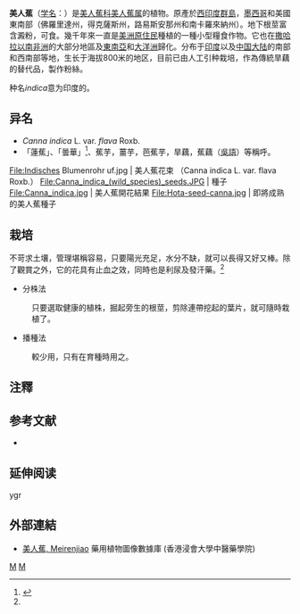 {{otheruses|subject=学名为“''Canna indica''”的[[美人蕉属|美人蕉属]]植物|other=学名为“''Canna generalis''”的[[美人蕉属|美人蕉属]]植物|大花美人蕉}}
{{Speciesbox
| image = Canna indica (wild species) flowers.JPG
| genus = Canna(植物)
| species = indica
| authority = L.
}}

'''美人蕉'''（[[学名|学名]]：{{lang|la|''Canna indica''}}）是[[美人蕉科|美人蕉科]][[美人蕉属|美人蕉属]]的植物。原產於[[西印度群島|西印度群島]]，[[墨西哥|墨西哥]]和美國東南部（佛羅里達州，得克薩斯州，路易斯安那州和南卡羅來納州）。地下根莖富含澱粉，可食。幾千年來一直是[[美洲原住民|美洲原住民]]種植的一種小型糧食作物。它也在[[撒哈拉以南非洲|撒哈拉以南非洲]]的大部分地區及[[東南亞|東南亞]]和[[大洋洲|大洋洲]]歸化。分布于[[印度|印度]]以及[[中国大陆|中国大陆]]的南部和西南部等地，生长于海拔800米的地区，目前已由人工引种栽培，作為傳統旱藕的替代品，製作粉絲。

种名''indica''意为印度的。

== 异名 ==
* ''Canna indica'' L. var. ''flava'' Roxb.
* 「蓮蕉」、「曇華」{{Notetag| name= ct_web_11296 | 1= {{cite web | url = http://nrch.culture.tw/twpedia.aspx?id=11296 | title = 美人蕉 | work = 台灣大百科全書 Encyclopedia of Taiwan | publisher = [[中華民國文化部|中華民國文化部]] | access-date = 2015-11-04 | archive-date = 2016-03-07 | archive-url = https://web.archive.org/web/20160307090301/http://nrch.culture.tw/twpedia.aspx?id=11296 | dead-url = no }}，參考資料<ref>鄭元春，1994。植物奇談，台灣省立博物館。</ref><ref>鄭元春、鄭元鑫，1993。花卉天地，台灣省立博物館。</ref>}}<ref name ="phps_ylc_p35">{{cite web | url = http://www.phps.ylc.edu.tw/plant/plant35.htm | title = 美人蕉 | work = [http://www.phps.ylc.edu.tw/plant/plant.htm 校園植物巡禮] | publisher = 平和國小 | location = 雲林縣虎尾鎮光復路22號 | quote = 電話：886-5-6322742 | access-date = 2013-11-05 | archive-date = 2021-04-25 | archive-url = https://web.archive.org/web/20210425175120/http://www.phps.ylc.edu.tw/plant/plant35.htm | dead-url = no }}</ref>、蕉芋，薑芋，芭蕉芋，旱藕，蕉藕（[[吳語|吳語]]）{{Notetag| name= hulu_368 | 1= {{cite web| url =http://www.hulu.com.tw/?p=368| title =食用美人蕉| work =| publisher =葫蘆中醫藥專業資訊網| deadurl =yes| archiveurl =https://web.archive.org/web/20131105051330/http://www.hulu.com.tw/?p=368| archivedate =2013-11-05}}，參考資料<ref>《台灣維管束植物簡誌》</ref><ref>《中華本草》</ref><ref>《台灣植物圖鑑》</ref><ref>《中國植物誌》</ref><ref>J Agric Food Chem. 2009 Aug 26;57(16):7363-8.</ref><ref>Guang Pu Xue Yu Guang Pu Fen Xi. 2007 Sep;27(9):1719-22.</ref><ref>Plant Foods Hum Nutr. 2005 Sep;60(3):113-6.</ref><ref>Phytochemistry. 2004 Jul;65(14):2167-71.</ref>}}等稱呼。
<gallery>
File:Indisches Blumenrohr uf.jpg | 美人蕉花束 （Canna indica L. var. flava Roxb.）
File:Canna_indica_(wild_species)_seeds.JPG | 種子
File:Canna_indica.jpg | 美人蕉開花結果
File:Hota-seed-canna.jpg | 即將成熟的美人蕉種子
</gallery>

== 栽培 ==
不苛求土壤，管理堪稱容易，只要陽光充足，水分不缺，就可以長得又好又棒。除了觀賞之外，它的花具有止血之效，同時也是利尿及發汗藥。{{Notetag| name= ct_web_11296 }}{{Notetag| name= hulu_368 }}<ref name ="phps_ylc_p35"/>
*分株法
:只要選取健康的植株，掘起旁生的根莖，剪除連帶挖起的葉片，就可隨時栽植了。
*播種法
:較少用，只有在育種時用之。

==注釋==
{{ReflistH}}
{{NoteFoot}}
{{ReflistF}}

== 参考文献 ==
<div class="references-small">
* {{cite web| url =http://www.bioinfo.cn/db05/KmzwSpecies.php?action=view&id=2844| title =美人蕉（原变种）| work =《中国高等植物数据库全库》| publisher =中国科学院微生物研究所| author =昆明植物研究所| accessdate =2009-02-24| archive-date =2016-03-05| archive-url =https://web.archive.org/web/20160305053936/http://www.bioinfo.cn/db05/KmzwSpecies.php?action=view&id=2844| dead-url =yes}}
</div>
{{Reflist}}

== 延伸阅读 ==
{{Wikisource further reading}}ygr

==外部連結==
*[http://libproject.hkbu.edu.hk/was40/detail?lang=ch&channelid=1288&searchword=herb_id=D01231 美人蕉, Meirenjiao] {{Wayback|url=http://libproject.hkbu.edu.hk/was40/detail?lang=ch&channelid=1288&searchword=herb_id=D01231 |date=20191022082721 }} 藥用植物圖像數據庫 (香港浸會大學中醫藥學院) {{zh-hant}}{{en}}

{{commons category|Canna indica|Canna indica}}
{{taxonbar}}
[[Category:美人蕉属|M]]
[[Category:原产于南美洲的农作物|M]]